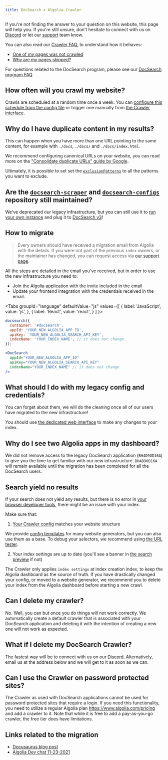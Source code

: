 ```yaml
---
title: DocSearch x Algolia Crawler
---
```



If you're not finding the answer to your question on this website, this page will help you. If you're still unsure, don't hesitate to connect with us on [Discord][1] or let our [support][3] team know.

You can also read our [Crawler FAQ](https://www.algolia.com/doc/tools/crawler/troubleshooting/faq), to understand how it behaves:

- [One of my pages was not crawled](https://www.algolia.com/doc/tools/crawler/troubleshooting/faq/#one-of-my-pages-was-not-crawled)
- [Why are my pages skipped?](https://www.algolia.com/doc/tools/crawler/troubleshooting/faq/#when-are-pages-skipped-or-ignored)

For questions related to the DocSearch program, please see our [DocSearch program FAQ](/docs/docsearch-program).

## How often will you crawl my website?

Crawls are scheduled at a random time once a week. You can [configure this schedule from the config file](https://www.algolia.com/doc/tools/crawler/apis/configuration/schedule/) or trigger one manually from [the Crawler interface][2].

## Why do I have duplicate content in my results?

This can happen when you have more than one URL pointing to the same content, for example with `./docs`, `./docs/` and `./docs/index.html`.

We recommend configuring canonical URLs on your website, you can read more on the ["Consolidate duplicate URLs" guide by Google](https://developers.google.com/search/docs/advanced/crawling/consolidate-duplicate-urls).

Ultimately, it is possible to set set the [`exclusionPatterns`](https://www.algolia.com/doc/tools/crawler/apis/configuration/exclusion-patterns/) to all the patterns you want to exclude.

## Are the [`docsearch-scraper`](https://github.com/algolia/docsearch-scraper) and [`docsearch-configs`](https://github.com/algolia/docsearch-configs) repository still maintained?

We've deprecated our legacy infrastructure, but you can still use it to [run your own instance](/docs/legacy/run-your-own) and plug it to [DocSearch v3](/docs/docsearch-v3)!

## How to migrate

> Every owners should have received a migration email from Algolia with the details. If you were not part of the previous `index` owners, or the maintainer has changed, you can request access via [our support page](https://www.algolia.com/support/).

All the steps are detailed in the email you've received, but in order to use the new infrastructure you need to:

- Join the Algolia application with the invite included in the email
- Update your frontend integration with the credentials received in the email.

<Tabs
  groupId="language"
  defaultValue="js"
  values={[
    { label: 'JavaScript', value: 'js', },
    { label: 'React', value: 'react', }
  ]
}>
<TabItem value="js">

```js app.js
docsearch({
  container: '#docsearch',
  appId: 'YOUR_NEW_ALGOLIA_APP_ID',
  apiKey: 'YOUR_NEW_ALGOLIA_SEARCH_API_KEY',
  indexName: 'YOUR_INDEX_NAME', // it does not change
});
```

</TabItem>

<TabItem value="react">

```jsx App.js
<DocSearch
  appId="YOUR_NEW_ALGOLIA_APP_ID"
  apiKey="YOUR_NEW_ALGOLIA_SEARCH_API_KEY"
  indexName="YOUR_INDEX_NAME" // it does not change
/>
```

</TabItem>

</Tabs>

## What should I do with my legacy config and credentials?

You can forget about them, we will do the cleaning once all of our users have migrated to the new infrastructure!

You should use [the dedicated web interface][2] to make any changes to your index.

## Why do I see two Algolia apps in my dashboard?

We did not remove access to the legacy DocSearch application (`BH4D9OD16A`) to give you the time to get familiar with our new infrastructure. `BH4D9OD16A` will remain available until the migration has been completed for all the DocSearch users.

## Search yield no results

If your search does not yield any results, but there is no error in [your browser developer tools](https://developer.mozilla.org/en-US/docs/Learn/Common_questions/What_are_browser_developer_tools), there might be an issue with your index.

Make sure that:

1. [Your Crawler config](/docs/record-extractor) matches your website structure

We provide [config templates](/docs/templates) for many website generators, but you can also use them as a base. To debug your selectors, we recommend using [the URL tester](/docs/manage-your-crawls/#url-tester).

2. Your index settings are up to date (you'll see a banner in [the search preview](/docs/manage-your-crawls/#search-preview) if not)

The Crawler only applies `index settings` at index creation index, to keep the Algolia dashboard as the source of truth. If you have drastically changed your config, or moved to a website generator, we recommend you to delete your index from the Algolia dashboard before starting a new crawl.

## Can I delete my crawler?

No. Well, you can but once you do things will not work correctly. We automatically create a default crawler that is associated with your DocSearch application and deleting it with the intention of creating a new one will not work as expected.

## What if I delete my DocSearch Crawler?

The fastest way will be to connect with us on our [Discord](https://alg.li/discord). Alternatively, email us at the address below and we will get to it as soon as we can.

## Can I use the Crawler on password protected sites?

The Crawler as used with DocSearch applications cannot be used for password protected sites that require a login. If you need this functionality, you need to utilize a regular Algolia plan https://www.algolia.com/pricing and add a crawler to it. Note that while it is free to add a pay-as-you-go crawler, the free tier does have limitations.

## Links related to the migration

- [Docusaurus blog post](https://docusaurus.io/blog/2021/11/21/algolia-docsearch-migration)
- [Algolia Dev chat 11-23-2021](https://www.youtube.com/watch?v=htsjpojpKtc&t=2404s)

[1]: https://alg.li/discord
[2]: https://crawler.algolia.com/
[3]: https://support.algolia.com/
